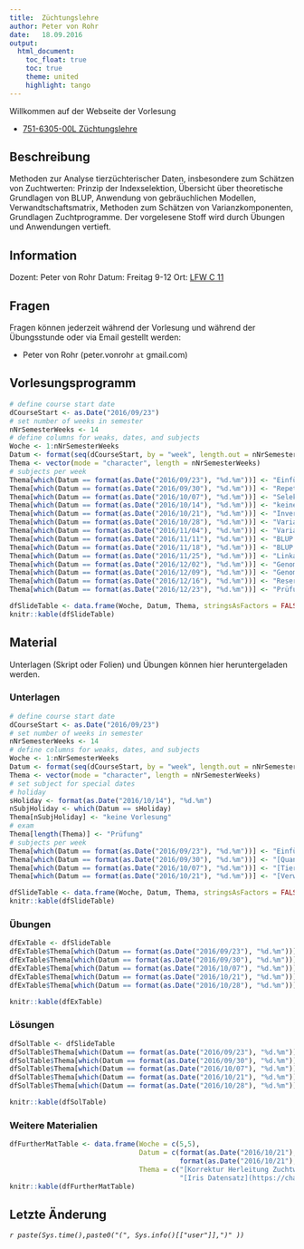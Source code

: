```yaml
---
title:  Züchtungslehre
author: Peter von Rohr
date:   18.09.2016
output: 
  html_document:
    toc_float: true
    toc: true
    theme: united
    highlight: tango
---
```


Willkommen auf der Webseite der Vorlesung  

- [751-6305-00L 	Züchtungslehre](http://www.vvz.ethz.ch/Vorlesungsverzeichnis/lerneinheitPre.do?lerneinheitId=109011&semkez=2016W&lang=de)


## Beschreibung
Methoden zur Analyse tierzüchterischer Daten, insbesondere zum Schätzen von Zuchtwerten: Prinzip der Indexselektion, Übersicht über theoretische Grundlagen von BLUP, Anwendung von gebräuchlichen Modellen, Verwandtschaftsmatrix, Methoden zum Schätzen von Varianzkomponenten, Grundlagen Zuchtprogramme. Der vorgelesene Stoff wird durch Übungen und Anwendungen vertieft.


## Information
Dozent: Peter von Rohr
Datum: Freitag 9-12
Ort: [LFW C 11](http://www.mapsearch.ethz.ch/map/map.do?gebaeudeMap=LFW&lang=en)


## Fragen
Fragen können jederzeit während der Vorlesung und während der Übungsstunde oder via Email gestellt werden: 

- Peter von Rohr (peter.vonrohr `at` gmail.com)

## Vorlesungsprogramm
```r
# define course start date
dCourseStart <- as.Date("2016/09/23")
# set number of weeks in semester
nNrSemesterWeeks <- 14
# define columns for weaks, dates, and subjects
Woche <- 1:nNrSemesterWeeks
Datum <- format(seq(dCourseStart, by = "week", length.out = nNrSemesterWeeks), "%d.%m")
Thema <- vector(mode = "character", length = nNrSemesterWeeks)
# subjects per week
Thema[which(Datum == format(as.Date("2016/09/23"), "%d.%m"))] <- "Einführung, Lineare Algebra, R"
Thema[which(Datum == format(as.Date("2016/09/30"), "%d.%m"))] <- "Repetition Quantitative Genetik"
Thema[which(Datum == format(as.Date("2016/10/07"), "%d.%m"))] <- "Selektionsindex"
Thema[which(Datum == format(as.Date("2016/10/14"), "%d.%m"))] <- "keine Vorlesung"
Thema[which(Datum == format(as.Date("2016/10/21"), "%d.%m"))] <- "Inverse Verwandtschaftsmatrix"
Thema[which(Datum == format(as.Date("2016/10/28"), "%d.%m"))] <- "Varianzanalyse"
Thema[which(Datum == format(as.Date("2016/11/04"), "%d.%m"))] <- "Varianzkomponentenschätzung "
Thema[which(Datum == format(as.Date("2016/11/11"), "%d.%m"))] <- "BLUP I"
Thema[which(Datum == format(as.Date("2016/11/18"), "%d.%m"))] <- "BLUP II"
Thema[which(Datum == format(as.Date("2016/11/25"), "%d.%m"))] <- "Linkage disequilibrium"
Thema[which(Datum == format(as.Date("2016/12/02"), "%d.%m"))] <- "Genomische Selektion "
Thema[which(Datum == format(as.Date("2016/12/09"), "%d.%m"))] <- "Genom-weite Assoziationsstudien"
Thema[which(Datum == format(as.Date("2016/12/16"), "%d.%m"))] <- "Reserve, Fragen"
Thema[which(Datum == format(as.Date("2016/12/23"), "%d.%m"))] <- "Prüfung"

dfSlideTable <- data.frame(Woche, Datum, Thema, stringsAsFactors = FALSE)
knitr::kable(dfSlideTable)
```


## Material
Unterlagen (Skript oder Folien) und Übungen können hier heruntergeladen werden. 

### Unterlagen
```r
# define course start date
dCourseStart <- as.Date("2016/09/23")
# set number of weeks in semester
nNrSemesterWeeks <- 14
# define columns for weaks, dates, and subjects
Woche <- 1:nNrSemesterWeeks
Datum <- format(seq(dCourseStart, by = "week", length.out = nNrSemesterWeeks), "%d.%m")
Thema <- vector(mode = "character", length = nNrSemesterWeeks)
# set subject for special dates
# holiday
sHoliday <- format(as.Date("2016/10/14"), "%d.%m")
nSubjHoliday <- which(Datum == sHoliday)
Thema[nSubjHoliday] <- "keine Vorlesung"
# exam
Thema[length(Thema)] <- "Prüfung"
# subjects per week
Thema[which(Datum == format(as.Date("2016/09/23"), "%d.%m"))] <- "Einführung, [Lineare Algebra](https://charlotte-ngs.github.io/LBGHS2016/w1/zl_hs_2016_course_notes_intro_lin_alg.pdf), [Einführung in R](https://charlotte-ngs.github.io/LBGHS2016/w1/zl_hs_2016_course_notes_intro_r.pdf)"
Thema[which(Datum == format(as.Date("2016/09/30"), "%d.%m"))] <- "[Quantitative Genetik](https://charlotte-ngs.github.io/LBGHS2016/w2/zl_hs_2016_w2_course_notes_rep_qg.pdf)"
Thema[which(Datum == format(as.Date("2016/10/07"), "%d.%m"))] <- "[Tierzucht und Selektionsindex](https://charlotte-ngs.github.io/LBGHS2016/w3/zl_hs_2016_w3_course_notes_index.pdf)"
Thema[which(Datum == format(as.Date("2016/10/21"), "%d.%m"))] <- "[Verwandtschaft und Inzucht](https://charlotte-ngs.github.io/LBGHS2016/w5/zl_hs_2016_w5_course_notes_rel_inb.pdf)"

dfSlideTable <- data.frame(Woche, Datum, Thema, stringsAsFactors = FALSE)
knitr::kable(dfSlideTable)
```


### Übungen
```r
dfExTable <- dfSlideTable
dfExTable$Thema[which(Datum == format(as.Date("2016/09/23"), "%d.%m"))] <- "keine Übung"
dfExTable$Thema[which(Datum == format(as.Date("2016/09/30"), "%d.%m"))] <- "[Lineare Algebra](https://charlotte-ngs.github.io/LBGHS2016/w2/zl_hs_2016_ex1_w2.pdf)"
dfExTable$Thema[which(Datum == format(as.Date("2016/10/07"), "%d.%m"))] <- "[Gleichungssysteme und Quantitative Genetik](https://charlotte-ngs.github.io/LBGHS2016/w3/zl_hs_2016_w3_ex2.pdf)"
dfExTable$Thema[which(Datum == format(as.Date("2016/10/21"), "%d.%m"))] <- "[Quantitative Genetik](https://charlotte-ngs.github.io/LBGHS2016/w5/zl_hs_2016_w5_ex3.pdf)"
dfExTable$Thema[which(Datum == format(as.Date("2016/10/28"), "%d.%m"))] <- "[Zuchtwertschätzung](https://charlotte-ngs.github.io/LBGHS2016/w6/zl_hs_2016_w6_ex4.pdf)"

knitr::kable(dfExTable)
```


### Lösungen
```r
dfSolTable <- dfSlideTable
dfSolTable$Thema[which(Datum == format(as.Date("2016/09/23"), "%d.%m"))] <- ""
dfSolTable$Thema[which(Datum == format(as.Date("2016/09/30"), "%d.%m"))] <- ""
dfSolTable$Thema[which(Datum == format(as.Date("2016/10/07"), "%d.%m"))] <- "[Lineare Algebra](https://charlotte-ngs.github.io/LBGHS2016/w2/zl_hs_2016_sol1_w2.pdf)"
dfSolTable$Thema[which(Datum == format(as.Date("2016/10/21"), "%d.%m"))] <- "[Gleichungssysteme und Quantitative Genetik](https://charlotte-ngs.github.io/LBGHS2016/w3/zl_hs_2016_w3_sol2.pdf)"
dfSolTable$Thema[which(Datum == format(as.Date("2016/10/28"), "%d.%m"))] <- "[Quantitative Genetik](https://charlotte-ngs.github.io/LBGHS2016/w5/zl_hs_2016_w5_sol3.pdf)"

knitr::kable(dfSolTable)
```

### Weitere Materialien
```r
dfFurtherMatTable <- data.frame(Woche = c(5,5), 
                                Datum = c(format(as.Date("2016/10/21"), "%d.%m"),
                                          format(as.Date("2016/10/21"), "%d.%m")),
                                Thema = c("[Korrektur Herleitung Zuchtwert](https://charlotte-ngs.github.io/LBGHS2016/w2/zl_hs_2016_w2_course_notes_korrektur_zw12.pdf)",
                                          "[Iris Datensatz](https://charlotte-ngs.github.io/LBGHS2016/w5/iris.csv)"))
knitr::kable(dfFurtherMatTable)
```


## Letzte Änderung
_`r paste(Sys.time(),paste0("(", Sys.info()[["user"]],")" ))`_


